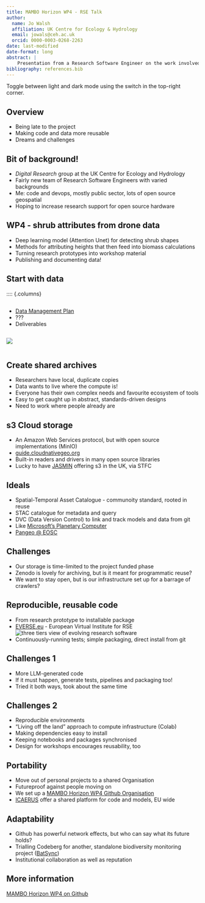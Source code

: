 ```yaml
---
title: MAMBO Horizon WP4 - RSE Talk 
author:
  name: Jo Walsh
  affiliation: UK Centre for Ecology & Hydrology
  email: jowals@ceh.ac.uk
  orcid: 0000-0003-0268-2263
date: last-modified
date-format: long
abstract: |
    Presentation from a Research Software Engineer on the work involved making MAMBO code and data portable and reusable, with potential lessons for future effort
bibliography: references.bib
---
```


:::: {.content-visible when-format="html" unless-format="revealjs"}
:::{.callout-tip}
Toggle between light and dark mode using the switch in the top-right corner.
:::
::::

## Overview 

* Being late to the project
* Making code and data more reusable
* Dreams and challenges

## Bit of background!

* _Digital Research_ group at the UK Centre for Ecology and Hydrology
* Fairly new team of Research Software Engineers with varied backgrounds
* Me: code and devops, mostly public sector, lots of open source geospatial
* Hoping to increase research support for open source hardware

## WP4 - shrub attributes from drone data

* Deep learning model (Attention Unet) for detecting shrub shapes 
* Methods for attributing heights that then feed into biomass calculations
* Turning research prototypes into workshop material
* Publishing and documenting data! 

## Start with data 

:::: {.columns}

::: {.column width="70%"}

* [Data Management Plan](https://www.ceh.ac.uk/news-and-media/blogs/implementing-fair-wizard-ukceh)
* ???
* Deliverables

:::

::: {.column width="30%"}

![](images/dmp_gnome.png)

:::


## Create shared archives

* Researchers have local, duplicate copies
* Data wants to live where the compute is!
* Everyone has their own complex needs and favourite ecosystem of tools
* Easy to get caught up in abstract, standards-driven designs
* Need to work where people already are

## s3 Cloud storage

* An Amazon Web Services protocol, but with open source implementations (MinIO)
* [guide.cloudnativegeo.org](https://guide.cloudnativegeo.org)
* Built-in readers and drivers in many open source libraries
* Lucky to have [JASMIN](https://jasmin.ac.uk/) offering s3 in the UK, via STFC

## Ideals 

* Spatial-Temporal Asset Catalogue - communoity standard, rooted in reuse
* STAC catalogue for metadata and query
* DVC (Data Version Control) to link and track models and data from git
* Like [Microsoft's Planetary Computer](https://planetarycomputer.microsoft.com)
* [Pangeo @ EOSC](https://pangeo-eosc.vm.fedcloud.eu/)

## Challenges

* Our storage is time-limited to the project funded phase
* Zenodo is lovely for archiving, but is it meant for programmatic reuse?
* We want to stay open, but is our infrastructure set up for a barrage of crawlers?

## Reproducible, reusable code

* From research prototype to installable package
* [EVERSE.eu](https://everse.software/) - European Virtual Institute for RSE
![three tiers view of evolving research software](images/everse_three_tiers.png)
* Continuously-running tests; simple packaging, direct install from git

## Challenges 1

* More LLM-generated code
* If it must happen, generate tests, pipelines and packaging too!
* Tried it both ways, took about the same time

## Challenges 2

* Reproducible environments
* "Living off the land" approach to compute infrastructure (Colab)
* Making dependencies easy to install
* Keeping notebooks and packages synchronised
* Design for workshops encourages reusability, too

## Portability

* Move out of personal projects to a shared Organisation
* Futureproof against people moving on
* We set up a [MAMBO Horizon WP4 Github Organisation](https://github.com/MAMBO-Horizon-WP4/) 
* [ICAERUS](https://icaerus.eu/) offer a shared platform for code and models, EU wide

## Adaptability

* Github has powerful network effects, but who can say what its future holds?
* Trialling Codeberg for another, standalone biodiversity monitoring project ([BatSync](https://codeberg.org/BatSync))
* Institutional collaboration as well as reputation



## More information

[MAMBO Horizon WP4 on Github](https://github.com/MAMBO-Horizon-WP4/)

